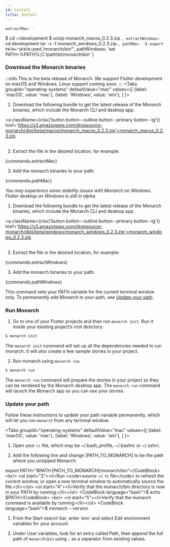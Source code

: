 ```yaml
---
id: install
title: Install
---
```



    extractMac: `
$ cd ~/development
$ unzip monarch_macos_0.2.3.zip
    `,
    extractWindows:`
cd development
tar -x -f monarch_windows_0.2.3.zip
    `,
    pathMac: '$ export PATH="$PATH:`pwd`/monarch/bin"',
    pathWindows: 'set PATH=%PATH%;C:\\path\\to\\monarch\\bin'
}

### Download the Monarch binaries
:::info
This is the beta release of Monarch. We support Flutter development on macOS and Windows.
Linux support coming soon.
:::
<Tabs
  groupId="operating-systems"
  defaultValue="mac"
  values={[
    {label: 'macOS', value: 'mac'},
    {label: 'Windows', value: 'win'},
  ]
}>
  <TabItem value="mac">
    <ol><li>Download the following bundle to get the latest release of the Monarch
binaries, which include the Monarch CLI and desktop app. </li></ol>
    <div>
      <a 
        className={clsx('button button--outline button--primary button--lg')}
        href='https://s3.amazonaws.com/dropsource-monarch/dist/beta/macos/monarch_macos_0.2.3.zip'>monarch_macos_0.2.3.zip</a>
    </div>
    <br/>
    <ol start="2"><li>Extract the file in the desired location, for example:</li></ol>
    <CodeBlock language="bash">{commands.extractMac}</CodeBlock>
    <br/>
    <ol start="3"><li>Add the monarch binaries to your path:</li></ol>
    <CodeBlock language="bash">{commands.pathMac}</CodeBlock>
  </TabItem>
  <TabItem value="win">
    <p><i>You may experience some stability issues with Monarch on Windows. Flutter desktop on Windows is still in alpha.</i></p>
    <ol><li>Download the following bundle to get the latest release of the Monarch
binaries, which include the Monarch CLI and desktop app. </li></ol>
    <div>
      <a 
        className={clsx('button button--outline button--primary button--lg')}
        href='https://s3.amazonaws.com/dropsource-monarch/dist/beta/windows/monarch_windows_0.2.3.zip'>monarch_windows_0.2.3.zip</a>
    </div>
    <br/>
    <ol start="2"><li>Extract the file in the desired location, for example:</li></ol>
    <CodeBlock language="bash">{commands.extractWindows}</CodeBlock>
    <br/>
    <ol start="3"><li>Add the monarch binaries to your path:</li></ol>
    <CodeBlock language="bash">{commands.pathWindows}</CodeBlock>
  </TabItem>
</Tabs>

This command sets your PATH variable for the current terminal window only. To 
permanently add Monarch to your path, see [Update your path](#update-your-path).

### Run Monarch
1. Go to one of your Flutter projects and then run `monarch init`. Run it inside 
your existing project’s root directory:
```bash
$ monarch init
```
The `monarch init` command will set up all the dependencies needed to run monarch. 
It will also create a few sample stories in your project.

2. Run monarch using `monarch run`
```bash
$ monarch run
```
The `monarch run` command will prepare the stories in your project so they can
be rendered by the Monarch desktop app. The `monarch run` command will launch
the Monarch app so you can see your stories. 


### Update your path
Follow these instructions to update your path variable permanently, which will 
let you run `monarch` from any terminal window.

<Tabs
  groupId="operating-systems"
  defaultValue="mac"
  values={[
    {label: 'macOS', value: 'mac'},
    {label: 'Windows', value: 'win'},
  ]
}>
  <TabItem value="mac">
    <ol start="1"><li>Open your <code>rc</code> file, which may be ~/.bash_profile, ~/.bashrc or ~/.zshrc.</li></ol>
    <ol start="2"><li>Add the following line and change [PATH_TO_MONARCH] to be the path where you unzipped Monarch:</li></ol>
    <CodeBlock language="bash">export PATH="$PATH:[PATH_TO_MONARCH]/monarch/bin"</CodeBlock>
    <br/>
    <ol start="3"><li>Run <code>source ~/. rc file</code> to refresh the current window, or open a new terminal window to automatically source the file.</li></ol>
    <ol start="4"><li>Verify that the monarch/bin directory is now in your PATH by running:</li></ol>
    <CodeBlock language="bash">$ echo $PATH</CodeBlock>
    <br/>
    <ol start="5"><li>Verify that the monarch command is available by running:</li></ol>
    <CodeBlock language="bash">$ monarch --version</CodeBlock>
    <br/>
  </TabItem>
  <TabItem value="win">
    <ol start="1"><li>From the Start search bar, enter ‘env’ and select Edit environment variables for your account.</li></ol>
    <ol start="2"><li>Under User variables, look for an entry called Path, then append the full path of <code>monarch\bin</code> using <code>;</code> as a separator from existing values.</li></ol>
  </TabItem>
</Tabs>